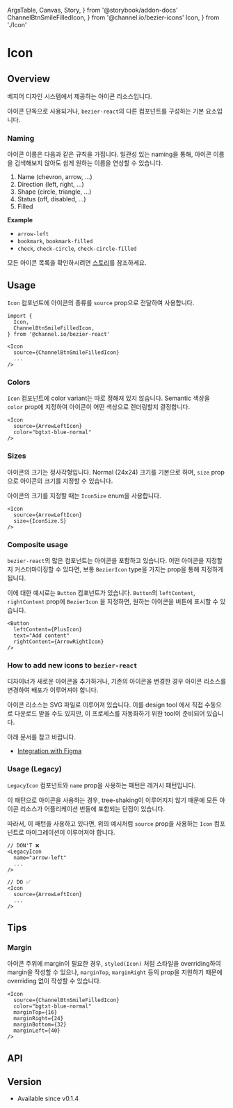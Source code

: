   ArgsTable,
  Canvas,
  Story,
} from '@storybook/addon-docs'
  ChannelBtnSmileFilledIcon,
} from '@channel.io/bezier-icons'
  Icon,
} from './Icon'

# Icon

## Overview

베지어 디자인 시스템에서 제공하는 아이콘 리소스입니다.

아이콘 단독으로 사용되거나, `bezier-react`의 다른 컴포넌트를 구성하는 기본 요소입니다.

<Story id="components-icon--overview" />

### Naming

아이콘 이름은 다음과 같은 규칙을 가집니다. 일관성 있는 naming을 통해, 아이콘 이름을 검색해보지 않아도 쉽게 원하는 이름을 연상할 수 있습니다.

1. Name (chevron, arrow, ...)
2. Direction (left, right, ...)
3. Shape (circle, triangle, ...)
4. Status (off, disabled, ...)
5. Filled

**Example**
- `arrow-left`
- `bookmark`, `bookmark-filled`
- `check`, `check-circle`, `check-circle-filled`

모든 아이콘 목록을 확인하시려면 [스토리](/story/components-icon--all-icons)를 참조하세요.

## Usage

`Icon` 컴포넌트에 아이콘의 종류를 `source` prop으로 전달하여 사용합니다.

```tsx
import {
  Icon,
  ChannelBtnSmileFilledIcon,
} from '@channel.io/bezier-react'

<Icon
  source={ChannelBtnSmileFilledIcon}
  ...
/>
```

### Colors

`Icon` 컴포넌트에 color variant는 따로 정해져 있지 않습니다.
Semantic 색상을 `color` prop에 지정하여 아이콘이 어떤 색상으로 렌더링할지 결정합니다.

<Story id="components-icon--usage-color" />

```tsx
<Icon
  source={ArrowLeftIcon}
  color="bgtxt-blue-normal"
/>
```

### Sizes

아이콘의 크기는 정사각형입니다. Normal (24x24) 크기를 기본으로 하며, `size` prop으로 아이콘의 크기를 지정할 수 있습니다.

아이콘의 크기를 지정할 때는 `IconSize` enum을 사용합니다.

<Story id="components-icon--usage-size" />

```tsx
<Icon
  source={ArrowLeftIcon}
  size={IconSize.S}
/>
```

### Composite usage

`bezier-react`의 많은 컴포넌트는 아이콘을 포함하고 있습니다.
어떤 아이콘을 지정할지 커스터마이징할 수 있다면, 보통 `BezierIcon` type을 가지는 prop을 통해 지정하게 됩니다.

이에 대한 예시로는 `Button` 컴포넌트가 있습니다.
`Button`의 `leftContent`, `rightContent` prop에 `BezierIcon` 을 지정하면, 원하는 아이콘을 버튼에 표시할 수 있습니다.

```tsx
<Button
  leftContent={PlusIcon}
  text="Add content"
  rightContent={ArrowRightIcon}
/>
```

### How to add new icons to `bezier-react`

디자이너가 새로운 아이콘을 추가하거나, 기존의 아이콘을 변경한 경우 아이콘 리소스를 변경하여 배포가 이루어져야 합니다.

아이콘 리소스는 SVG 파일로 이루어져 있습니다.
이를 design tool 에서 직접 수동으로 다운로드 받을 수도 있지만, 이 프로세스를 자동화하기 위한 tool이 준비되어 있습니다.

아래 문서를 참고 바랍니다.
- [Integration with Figma](https://github.com/channel-io/bezier-react/tree/next-v1/packages/bezier-figma-plugin)

### Usage (Legacy)

`LegacyIcon` 컴포넌트와 `name` prop을 사용하는 패턴은 레거시 패턴입니다.

이 패턴으로 아이콘을 사용하는 경우, tree-shaking이 이루어지지 않기 때문에 모든 아이콘 리소스가 어플리케이션 번들에 포함되는 단점이 있습니다.

따라서, 이 패턴을 사용하고 있다면, 위의 예시처럼 `source` prop을 사용하는 `Icon` 컴포넌트로 마이그레이션이 이루어져야 합니다.

```tsx
// DON'T ❌
<LegacyIcon
  name="arrow-left"
  ...
/>

// DO ✅
<Icon
  source={ArrowLeftIcon}
  ...
/>
```

## Tips

### Margin

아이콘 주위에 margin이 필요한 경우, `styled(Icon)` 처럼 스타일을 overriding하여 margin을 작성할 수 있으나,
`marginTop`, `marginRight` 등의 prop을 지원하기 때문에 overriding 없이 작성할 수 있습니다.

<Story id="components-icon--tips-margin" />

```tsx
<Icon
  source={ChannelBtnSmileFilledIcon}
  color="bgtxt-blue-normal"
  marginTop={16}
  marginRight={24}
  marginBottom={32}
  marginLeft={40}
/>
```

## API

<ArgsTable of={Icon} />

## Version

- Available since v0.1.4
